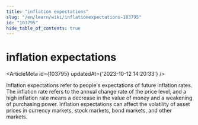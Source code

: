 ```yaml
---
title: "inflation expectations"
slug: "/en/learn/wiki/inflationexpectations-103795"
id: "103795"
hide_table_of_contents: true
---
```



# inflation expectations

<ArticleMeta id={103795} updatedAt={'2023-10-12 14:20:33'} />
<div className='border-solid border-b border-t-0 my-4 border-[var(--ifm-color-gray-300)]' />

Inflation expectations refer to people's expectations of future inflation rates. The inflation rate refers to the annual change rate of the price level, and a high inflation rate means a decrease in the value of money and a weakening of purchasing power. Inflation expectations can affect the volatility of asset prices in currency markets, stock markets, bond markets, and other markets.
